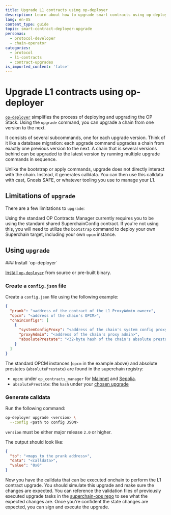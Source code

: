 ```yaml
---
title: Upgrade L1 contracts using op-deployer
description: Learn about how to upgrade smart contracts using op-deployer
lang: en-US
content_type: guide
topic: smart-contract-deployer-upgrade
personas:
  - protocol-developer
  - chain-operator
categories:
  - protocol
  - l1-contracts
  - contract-upgrades
is_imported_content: 'false'
---
```



# Upgrade L1 contracts using op-deployer

[`op-deployer`](/operators/chain-operators/tools/op-deployer) simplifies the process of deploying and upgrading the OP Stack. Using the `upgrade` command, you can upgrade a chain from one version to the next.

It consists of several subcommands, one for each upgrade version. Think of it like a database migration: each upgrade command upgrades a chain from exactly one previous version to the next. A chain that is several versions behind can be upgraded to the latest version by running multiple upgrade commands in sequence.

Unlike the bootstrap or apply commands, upgrade does not directly interact with the chain. Instead, it generates calldata. You can then use this calldata with cast, Gnosis SAFE, or whatever tooling you use to manage your L1.

## Limitations of `upgrade`

There are a few limitations to `upgrade`:

Using the standard OP Contracts Manager currently requires you to be using the standard shared SuperchainConfig contract. If you're not using this, you will need to utilize the `bootstrap` command to deploy your own Superchain target, including your own `opcm` instance.

## Using `upgrade`

<Steps>
  ### Install `op-deployer`

  [Install `op-deployer`](/operators/chain-operators/tools/op-deployer#installation) from source or pre-built binary.

  ### Create a `config.json` file

  Create a `config.json` file using the following example:

  ```json
  {
    "prank": "<address of the contract of the L1 ProxyAdmin owner>",
    "opcm": "<address of the chain's OPCM>",
    "chainConfigs": [
      {
        "systemConfigProxy": "<address of the chain's system config proxy>",
        "proxyAdmin": "<address of the chain's proxy admin>",
        "absolutePrestate": "<32-byte hash of the chain's absolute prestate>"
      }
    ]
  }
  ```

  The standard OPCM instances (`opcm` in the example above) and absolute prestates (`absolutePrestate`) are found in the superchain registry:

  *   `opcm`: under `op_contracts_manager` for [Mainnet](https://github.com/ethereum-optimism/superchain-registry/blob/main/validation/standard/standard-versions-mainnet.toml) and [Sepolia](https://github.com/ethereum-optimism/superchain-registry/blob/main/validation/standard/standard-versions-sepolia.toml).
  *   `absolutePrestate`: the `hash` under your [chosen upgrade](https://github.com/ethereum-optimism/superchain-registry/blob/main/validation/standard/standard-prestates.toml)

  ### Generate calldata

  Run the following command:

  ```bash
  op-deployer upgrade <version> \
    --config <path to config JSON>
  ```

  `version` must be either major release `2.0` or higher.

  The output should look like:

  ```json
  {
    "to": "<maps to the prank address>",
    "data": "<calldata>",
    "value": "0x0"
  }
  ```

  Now you have the calldata that can be executed onchain to perform the L1 contract upgrade. You should simulate this upgrade and make sure the changes are expected. You can reference the validation files of previously executed upgrade tasks in the [superchain-ops repo](https://github.com/ethereum-optimism/superchain-ops/blob/main/tasks/eth/022-holocene-fp-upgrade/NestedSignFromJson.s.sol) to see what the expected changes are. Once you're confident the state changes are expected, you can sign and execute the upgrade.
</Steps>
